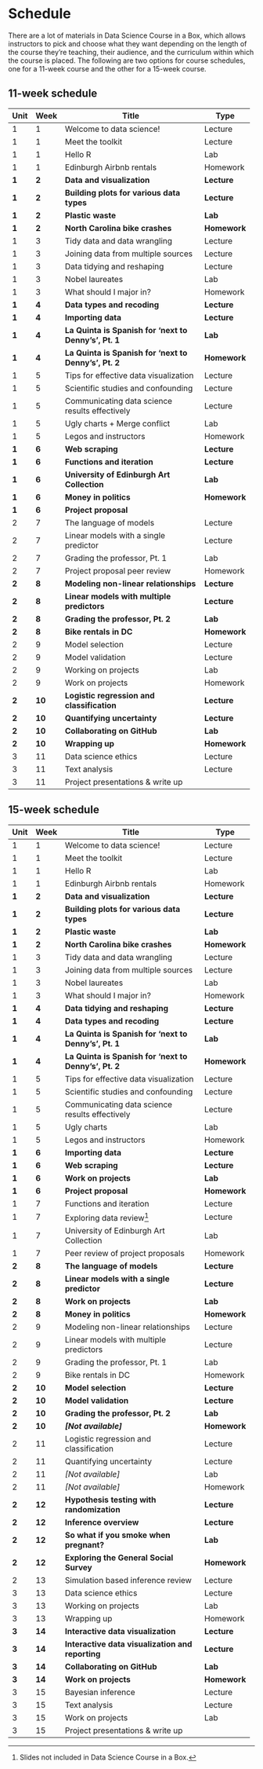 # Schedule {#schedule}

There are a lot of materials in Data Science Course in a Box, which allows instructors to pick and choose what they want depending on the length of the course they're teaching, their audience, and the curriculum within which the course is placed.
The following are two options for course schedules, one for a 11-week course and the other for a 15-week course.

## 11-week schedule

+-------+--------+-------------------------------------------------------+--------------+
| Unit  | Week   | Title                                                 | Type         |
+=======+========+=======================================================+==============+
| 1     | 1      | Welcome to data science!                              | Lecture      |
+-------+--------+-------------------------------------------------------+--------------+
| 1     | 1      | Meet the toolkit                                      | Lecture      |
+-------+--------+-------------------------------------------------------+--------------+
| 1     | 1      | Hello R                                               | Lab          |
+-------+--------+-------------------------------------------------------+--------------+
| 1     | 1      | Edinburgh Airbnb rentals                              | Homework     |
+-------+--------+-------------------------------------------------------+--------------+
| **1** | **2**  | **Data and visualization**                            | **Lecture**  |
+-------+--------+-------------------------------------------------------+--------------+
| **1** | **2**  | **Building plots for various data types**             | **Lecture**  |
+-------+--------+-------------------------------------------------------+--------------+
| **1** | **2**  | **Plastic waste**                                     | **Lab**      |
+-------+--------+-------------------------------------------------------+--------------+
| **1** | **2**  | **North Carolina bike crashes**                       | **Homework** |
+-------+--------+-------------------------------------------------------+--------------+
| 1     | 3      | Tidy data and data wrangling                          | Lecture      |
+-------+--------+-------------------------------------------------------+--------------+
| 1     | 3      | Joining data from multiple sources                    | Lecture      |
+-------+--------+-------------------------------------------------------+--------------+
| 1     | 3      | Data tidying and reshaping                            | Lecture      |
+-------+--------+-------------------------------------------------------+--------------+
| 1     | 3      | Nobel laureates                                       | Lab          |
+-------+--------+-------------------------------------------------------+--------------+
| 1     | 3      | What should I major in?                               | Homework     |
+-------+--------+-------------------------------------------------------+--------------+
| **1** | **4**  | **Data types and recoding**                           | **Lecture**  |
+-------+--------+-------------------------------------------------------+--------------+
| **1** | **4**  | **Importing data**                                    | **Lecture**  |
+-------+--------+-------------------------------------------------------+--------------+
| **1** | **4**  | **La Quinta is Spanish for 'next to Denny's', Pt. 1** | **Lab**      |
+-------+--------+-------------------------------------------------------+--------------+
| **1** | **4**  | **La Quinta is Spanish for 'next to Denny's', Pt. 2** | **Homework** |
+-------+--------+-------------------------------------------------------+--------------+
| 1     | 5      | Tips for effective data visualization                 | Lecture      |
+-------+--------+-------------------------------------------------------+--------------+
| 1     | 5      | Scientific studies and confounding                    | Lecture      |
+-------+--------+-------------------------------------------------------+--------------+
| 1     | 5      | Communicating data science results effectively        | Lecture      |
+-------+--------+-------------------------------------------------------+--------------+
| 1     | 5      | Ugly charts + Merge conflict                          | Lab          |
+-------+--------+-------------------------------------------------------+--------------+
| 1     | 5      | Legos and instructors                                 | Homework     |
+-------+--------+-------------------------------------------------------+--------------+
| **1** | **6**  | **Web scraping**                                      | **Lecture**  |
+-------+--------+-------------------------------------------------------+--------------+
| **1** | **6**  | **Functions and iteration**                           | **Lecture**  |
+-------+--------+-------------------------------------------------------+--------------+
| **1** | **6**  | **University of Edinburgh Art Collection**            | **Lab**      |
+-------+--------+-------------------------------------------------------+--------------+
| **1** | **6**  | **Money in politics**                                 | **Homework** |
+-------+--------+-------------------------------------------------------+--------------+
| **1** | **6**  | **Project proposal**                                  |              |
+-------+--------+-------------------------------------------------------+--------------+
| 2     | 7      | The language of models                                | Lecture      |
+-------+--------+-------------------------------------------------------+--------------+
| 2     | 7      | Linear models with a single predictor                 | Lecture      |
+-------+--------+-------------------------------------------------------+--------------+
| 2     | 7      | Grading the professor, Pt. 1                          | Lab          |
+-------+--------+-------------------------------------------------------+--------------+
| 2     | 7      | Project proposal peer review                          | Homework     |
+-------+--------+-------------------------------------------------------+--------------+
| **2** | **8**  | **Modeling non-linear relationships**                 | **Lecture**  |
+-------+--------+-------------------------------------------------------+--------------+
| **2** | **8**  | **Linear models with multiple predictors**            | **Lecture**  |
+-------+--------+-------------------------------------------------------+--------------+
| **2** | **8**  | **Grading the professor, Pt. 2**                      | **Lab**      |
+-------+--------+-------------------------------------------------------+--------------+
| **2** | **8**  | **Bike rentals in DC**                                | **Homework** |
+-------+--------+-------------------------------------------------------+--------------+
| 2     | 9      | Model selection                                       | Lecture      |
+-------+--------+-------------------------------------------------------+--------------+
| 2     | 9      | Model validation                                      | Lecture      |
+-------+--------+-------------------------------------------------------+--------------+
| 2     | 9      | Working on projects                                   | Lab          |
+-------+--------+-------------------------------------------------------+--------------+
| 2     | 9      | Work on projects                                      | Homework     |
+-------+--------+-------------------------------------------------------+--------------+
| **2** | **10** | **Logistic regression and classification**            | **Lecture**  |
+-------+--------+-------------------------------------------------------+--------------+
| **2** | **10** | **Quantifying uncertainty**                           | **Lecture**  |
+-------+--------+-------------------------------------------------------+--------------+
| **2** | **10** | **Collaborating on GitHub**                           | **Lab**      |
+-------+--------+-------------------------------------------------------+--------------+
| **2** | **10** | **Wrapping up**                                       | **Homework** |
+-------+--------+-------------------------------------------------------+--------------+
| 3     | 11     | Data science ethics                                   | Lecture      |
+-------+--------+-------------------------------------------------------+--------------+
| 3     | 11     | Text analysis                                         | Lecture      |
+-------+--------+-------------------------------------------------------+--------------+
| 3     | 11     | Project presentations & write up                      |              |
+-------+--------+-------------------------------------------------------+--------------+

## 15-week schedule

+-------+--------+-------------------------------------------------------+--------------+
| Unit  | Week   | Title                                                 | Type         |
+=======+========+=======================================================+==============+
| 1     | 1      | Welcome to data science!                              | Lecture      |
+-------+--------+-------------------------------------------------------+--------------+
| 1     | 1      | Meet the toolkit                                      | Lecture      |
+-------+--------+-------------------------------------------------------+--------------+
| 1     | 1      | Hello R                                               | Lab          |
+-------+--------+-------------------------------------------------------+--------------+
| 1     | 1      | Edinburgh Airbnb rentals                              | Homework     |
+-------+--------+-------------------------------------------------------+--------------+
| **1** | **2**  | **Data and visualization**                            | **Lecture**  |
+-------+--------+-------------------------------------------------------+--------------+
| **1** | **2**  | **Building plots for various data types**             | **Lecture**  |
+-------+--------+-------------------------------------------------------+--------------+
| **1** | **2**  | **Plastic waste**                                     | **Lab**      |
+-------+--------+-------------------------------------------------------+--------------+
| **1** | **2**  | **North Carolina bike crashes**                       | **Homework** |
+-------+--------+-------------------------------------------------------+--------------+
| 1     | 3      | Tidy data and data wrangling                          | Lecture      |
+-------+--------+-------------------------------------------------------+--------------+
| 1     | 3      | Joining data from multiple sources                    | Lecture      |
+-------+--------+-------------------------------------------------------+--------------+
| 1     | 3      | Nobel laureates                                       | Lab          |
+-------+--------+-------------------------------------------------------+--------------+
| 1     | 3      | What should I major in?                               | Homework     |
+-------+--------+-------------------------------------------------------+--------------+
| **1** | **4**  | **Data tidying and reshaping**                        | **Lecture**  |
+-------+--------+-------------------------------------------------------+--------------+
| **1** | **4**  | **Data types and recoding**                           | **Lecture**  |
+-------+--------+-------------------------------------------------------+--------------+
| **1** | **4**  | **La Quinta is Spanish for 'next to Denny's', Pt. 1** | **Lab**      |
+-------+--------+-------------------------------------------------------+--------------+
| **1** | **4**  | **La Quinta is Spanish for 'next to Denny's', Pt. 2** | **Homework** |
+-------+--------+-------------------------------------------------------+--------------+
| 1     | 5      | Tips for effective data visualization                 | Lecture      |
+-------+--------+-------------------------------------------------------+--------------+
| 1     | 5      | Scientific studies and confounding                    | Lecture      |
+-------+--------+-------------------------------------------------------+--------------+
| 1     | 5      | Communicating data science results effectively        | Lecture      |
+-------+--------+-------------------------------------------------------+--------------+
| 1     | 5      | Ugly charts                                           | Lab          |
+-------+--------+-------------------------------------------------------+--------------+
| 1     | 5      | Legos and instructors                                 | Homework     |
+-------+--------+-------------------------------------------------------+--------------+
| **1** | **6**  | **Importing data**                                    | **Lecture**  |
+-------+--------+-------------------------------------------------------+--------------+
| **1** | **6**  | **Web scraping**                                      | **Lecture**  |
+-------+--------+-------------------------------------------------------+--------------+
| **1** | **6**  | **Work on projects**                                  | **Lab**      |
+-------+--------+-------------------------------------------------------+--------------+
| **1** | **6**  | **Project proposal**                                  | **Homework** |
+-------+--------+-------------------------------------------------------+--------------+
| 1     | 7      | Functions and iteration                               | Lecture      |
+-------+--------+-------------------------------------------------------+--------------+
| 1     | 7      | Exploring data review[^schedule-1]                    | Lecture      |
+-------+--------+-------------------------------------------------------+--------------+
| 1     | 7      | University of Edinburgh Art Collection                | Lab          |
+-------+--------+-------------------------------------------------------+--------------+
| 1     | 7      | Peer review of project proposals                      | Homework     |
+-------+--------+-------------------------------------------------------+--------------+
| **2** | **8**  | **The language of models**                            | **Lecture**  |
+-------+--------+-------------------------------------------------------+--------------+
| **2** | **8**  | **Linear models with a single predictor**             | **Lecture**  |
+-------+--------+-------------------------------------------------------+--------------+
| **2** | **8**  | **Work on projects**                                  | **Lab**      |
+-------+--------+-------------------------------------------------------+--------------+
| **2** | **8**  | **Money in politics**                                 | **Homework** |
+-------+--------+-------------------------------------------------------+--------------+
| 2     | 9      | Modeling non-linear relationships                     | Lecture      |
+-------+--------+-------------------------------------------------------+--------------+
| 2     | 9      | Linear models with multiple predictors                | Lecture      |
+-------+--------+-------------------------------------------------------+--------------+
| 2     | 9      | Grading the professor, Pt. 1                          | Lab          |
+-------+--------+-------------------------------------------------------+--------------+
| 2     | 9      | Bike rentals in DC                                    | Homework     |
+-------+--------+-------------------------------------------------------+--------------+
| **2** | **10** | **Model selection**                                   | **Lecture**  |
+-------+--------+-------------------------------------------------------+--------------+
| **2** | **10** | **Model validation**                                  | **Lecture**  |
+-------+--------+-------------------------------------------------------+--------------+
| **2** | **10** | **Grading the professor, Pt. 2**                      | **Lab**      |
+-------+--------+-------------------------------------------------------+--------------+
| **2** | **10** | ***[Not available]***                                 | **Homework** |
+-------+--------+-------------------------------------------------------+--------------+
| 2     | 11     | Logistic regression and classification                | Lecture      |
+-------+--------+-------------------------------------------------------+--------------+
| 2     | 11     | Quantifying uncertainty                               | Lecture      |
+-------+--------+-------------------------------------------------------+--------------+
| 2     | 11     | *[Not available]*                                     | Lab          |
+-------+--------+-------------------------------------------------------+--------------+
| 2     | 11     | *[Not available]*                                     | Homework     |
+-------+--------+-------------------------------------------------------+--------------+
| **2** | **12** | **Hypothesis testing with randomization**             | **Lecture**  |
+-------+--------+-------------------------------------------------------+--------------+
| **2** | **12** | **Inference overview**                                | **Lecture**  |
+-------+--------+-------------------------------------------------------+--------------+
| **2** | **12** | **So what if you smoke when pregnant?**               | **Lab**      |
+-------+--------+-------------------------------------------------------+--------------+
| **2** | **12** | **Exploring the General Social Survey**               | **Homework** |
+-------+--------+-------------------------------------------------------+--------------+
| 2     | 13     | Simulation based inference review                     | Lecture      |
+-------+--------+-------------------------------------------------------+--------------+
| 3     | 13     | Data science ethics                                   | Lecture      |
+-------+--------+-------------------------------------------------------+--------------+
| 3     | 13     | Working on projects                                   | Lab          |
+-------+--------+-------------------------------------------------------+--------------+
| 3     | 13     | Wrapping up                                           | Homework     |
+-------+--------+-------------------------------------------------------+--------------+
| **3** | **14** | **Interactive data visualization**                    | **Lecture**  |
+-------+--------+-------------------------------------------------------+--------------+
| **3** | **14** | **Interactive data visualization and reporting**      | **Lecture**  |
+-------+--------+-------------------------------------------------------+--------------+
| **3** | **14** | **Collaborating on GitHub**                           | **Lab**      |
+-------+--------+-------------------------------------------------------+--------------+
| **3** | **14** | **Work on projects**                                  | **Homework** |
+-------+--------+-------------------------------------------------------+--------------+
| 3     | 15     | Bayesian inference                                    | Lecture      |
+-------+--------+-------------------------------------------------------+--------------+
| 3     | 15     | Text analysis                                         | Lecture      |
+-------+--------+-------------------------------------------------------+--------------+
| 3     | 15     | Work on projects                                      | Lab          |
+-------+--------+-------------------------------------------------------+--------------+
| 3     | 15     | Project presentations & write up                      |              |
+-------+--------+-------------------------------------------------------+--------------+

[^schedule-1]: Slides not included in Data Science Course in a Box.
